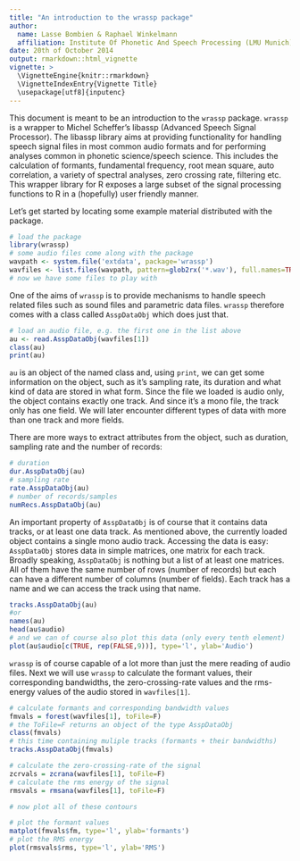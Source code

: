 ```yaml
---
title: "An introduction to the wrassp package"
author:
  name: Lasse Bombien & Raphael Winkelmann
  affiliation: Institute Of Phonetic And Speech Processing (LMU Munich) 
date: 20th of October 2014
output: rmarkdown::html_vignette
vignette: >
  \VignetteEngine{knitr::rmarkdown}
  \VignetteIndexEntry{Vignette Title}
  \usepackage[utf8]{inputenc}
---
```


This document is meant to be an introduction to the `wrassp`
package. `wrassp` is a wrapper to Michel Scheffer's libassp
(Advanced Speech Signal Processor). The libassp library aims at
providing functionality for handling speech signal files in most
common audio formats and for performing analyses common in phonetic
science/speech science. This includes the calculation of formants,
fundamental frequency, root mean square, auto correlation, a variety
of spectral analyses, zero crossing rate, filtering etc. This wrapper
library for R exposes a large subset of the signal processing
functions to R in a (hopefully) user friendly manner.  

Let's get started by locating some example material distributed with
the package.

```r
# load the package
library(wrassp)
# some audio files come along with the package
wavpath <- system.file('extdata', package='wrassp')
wavfiles <- list.files(wavpath, pattern=glob2rx('*.wav'), full.names=TRUE)
# now we have some files to play with
```

One of the aims of `wrassp` is to provide mechanisms to handle
speech related files such as sound files and parametric data
files. `wrassp` therefore comes with a class called
`AsspDataObj` which does just that. 


```r
# load an audio file, e.g. the first one in the list above
au <- read.AsspDataObj(wavfiles[1])
class(au)
print(au)
```

`au` is an object of the named class and, using `print`, we can get some information on the object, such as it's sampling rate, its duration and what kind of data are stored in what form. Since the file we loaded is audio only, the object contains exactly one track. And since it's a mono file, the track only has one field. We will later encounter different types of data with more than one track and more fields.

There are more ways to extract attributes from the object, such as duration, sampling rate and the number of records:

```r
# duration
dur.AsspDataObj(au)
# sampling rate
rate.AsspDataObj(au)
# number of records/samples
numRecs.AsspDataObj(au)
```

An important property of `AsspDataObj` is of course that it
contains data tracks, or at least one data track. As mentioned above,
the currently loaded object contains a single mono audio
track. Accessing the data is easy: `AsspDataObj` stores data in
simple matrices, one matrix for each track. Broadly speaking,
`AsspDataObj` is nothing but a list of at least one matrices. All
of them have the same number of rows (number of records) but each can
have a different number of columns (number of fields). Each track has
a name and we can access the track using that name.

```r
tracks.AsspDataObj(au)
#or
names(au)
head(au$audio)
# and we can of course also plot this data (only every tenth element)
plot(au$audio[c(TRUE, rep(FALSE,9))], type='l', ylab='Audio')
```

`wrassp` is of course capable of a lot more than just the mere reading 
of audio files. Next we will use `wrassp` to calculate the formant values,
their corresponding bandwidths, the zero-crossing-rate values and 
the rms-energy values of the audio stored in `wavfiles[1]`.

```r
# calculate formants and corresponding bandwidth values
fmvals = forest(wavfiles[1], toFile=F)
# the ToFile=F returns an object of the type AsspDataObj
class(fmvals)
# this time containing muliple tracks (formants + their bandwidths)
tracks.AsspDataObj(fmvals)

# calculate the zero-crossing-rate of the signal
zcrvals = zcrana(wavfiles[1], toFile=F)
# calculate the rms energy of the signal
rmsvals = rmsana(wavfiles[1], toFile=F)

# now plot all of these contours

# plot the formant values
matplot(fmvals$fm, type='l', ylab='formants')
# plot the RMS energy
plot(rmsvals$rms, type='l', ylab='RMS')

```
